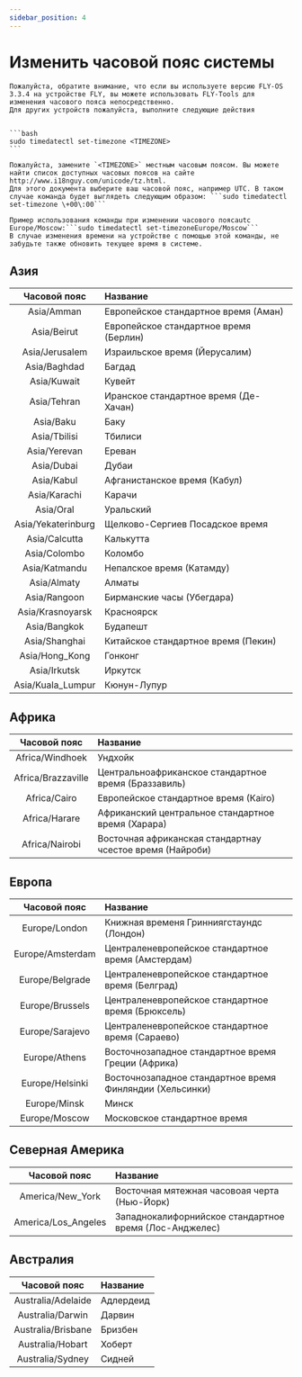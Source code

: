 ```yaml
---
sidebar_position: 4
---
```



# Изменить часовой пояс системы

    Пожалуйста, обратите внимание, что если вы используете версию FLY-OS 3.3.4 на устройстве FLY, вы можете использовать FLY-Tools для изменения часового пояса непосредственно.
    Для других устройств пожалуйста, выполните следующие действия


    ```bash
    sudo timedatectl set-timezone <TIMEZONE>
    ```

    Пожалуйста, замените `<TIMEZONE>` местным часовым поясом. Вы можете найти список доступных часовых поясов на сайте http://www.i18nguy.com/unicode/tz.html.
    Для этого документа выберите ваш часовой пояс, например UTC. В таком случае команда будет выглядеть следующим образом: ```sudo timedatectl set-timezone \+00\:00```

    Пример использования команды при изменении часового поясаutc Europe/Moscow:```sudo timedatectl set-timezoneEurope/Moscow```
    В случае изменения времени на устройстве с помощью этой команды, не забудьте также обновить текущее время в системе.

## Азия
|      Часовой пояс      | Название       |
| :------------: | :----------- |
Asia/Amman | Европейское стандартное время (Аман)
Asia/Beirut | Европейское стандартное время (Берлин)
Asia/Jerusalem | Израильское время (Йерусалим)
Asia/Baghdad | Багдад
Asia/Kuwait | Кувейт
Asia/Tehran | Иранское стандартное время (Де-Хачан)
Asia/Baku | Баку
Asia/Tbilisi | Тбилиси
Asia/Yerevan | Ереван
Asia/Dubai | Дубаи
Asia/Kabul | Афганистанское время (Кабул)
Asia/Karachi | Карачи
Asia/Oral | Уральский
Asia/Yekaterinburg | Щелково-Сергиев Посадское время
Asia/Calcutta | Калькутта
Asia/Colombo | Коломбо
Asia/Katmandu | Непалское время (Катамду)
Asia/Almaty | Алматы
Asia/Rangoon | Бирманские часы (Убегдара)
Asia/Krasnoyarsk | Красноярск
Asia/Bangkok | Будапешт
Asia/Shanghai | Китайское стандартное время (Пекин)
Asia/Hong_Kong | Гонконг
Asia/Irkutsk | Иркутск
Asia/Kuala_Lumpur | Кюнун-Лупур

## Африка
|      Часовой пояс      | Название       |
| :------------: | :----------- |
Africa/Windhoek | Ундхойк
Africa/Brazzaville | Центральноафриканское стандартное время (Браззавиль)
Africa/Cairo | Европейское стандартное время (Кairo)
Africa/Harare | Африканский центральное стандартное время (Харара)
Africa/Nairobi | Восточная африканская стандартнay чсестое время (Найроби)

## Европа
|      Часовой пояс      | Название       |
| :------------: | :----------- |
Europe/London | Книжная временя Гринниягстаундс (Лондон)
Europe/Amsterdam | Централеневропейское стандартное время (Амстердам)
Europe/Belgrade | Централеневропейское стандартное время (Белград)
Europe/Brussels | Централеневропейское стандартное время (Брюксель)
Europe/Sarajevo | Централеневропейское стандартное время (Сараево)
Europe/Athens | Восточнозападное стандартное время Греции (Африка)
Europe/Helsinki | Восточнозападное стандартное время Финляндии (Хельсинки)
Europe/Minsk | Минск
Europe/Moscow | Московское стандартное время

## Северная Америка
|      Часовой пояс      | Название       |
| :------------: | :----------- |
America/New_York | Восточная мятежная часовоая черта (Нью-Йорк)
America/Los_Angeles | Западнокалифорнийское стандартное время (Лос-Анджелес)

## Австралия
|      Часовой пояс      | Название       |
| :------------: | :----------- |
Australia/Adelaide | Адлердеид
Australia/Darwin | Дарвин
Australia/Brisbane | Бризбен
Australia/Hobart | Хоберт
Australia/Sydney | Сидней